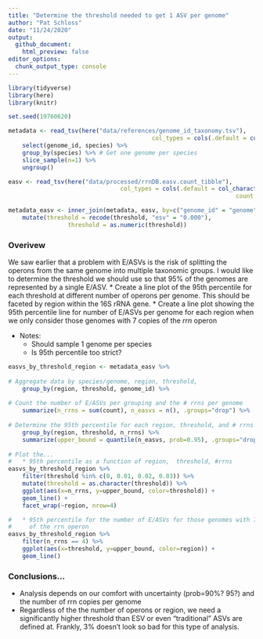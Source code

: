 ```yaml
---
title: "Determine the threshold needed to get 1 ASV per genome"
author: "Pat Schloss"
date: "11/24/2020"
output:
  github_document:
    html_preview: false
editor_options:
  chunk_output_type: console
---
```


```r
library(tidyverse)
library(here)
library(knitr)

set.seed(19760620)

metadata <- read_tsv(here("data/references/genome_id_taxonomy.tsv"),
										 col_types = cols(.default = col_character())) %>%
	select(genome_id, species) %>%
	group_by(species) %>% # Get one genome per species
	slice_sample(n=1) %>%
	ungroup()

easv <- read_tsv(here("data/processed/rrnDB.easv.count_tibble"),
								col_types = cols(.default = col_character(),
																 count = col_integer()))

metadata_easv <- inner_join(metadata, easv, by=c("genome_id" = "genome")) %>%
	mutate(threshold = recode(threshold, "esv" = "0.000"),
				 threshold = as.numeric(threshold))
```

### Overivew

We saw earlier that a problem with E/ASVs is the risk of splitting the operons from the same genome into multiple taxonomic groups. I would like to determine the threshold we should use so that 95% of the genomes are represented by a single E/ASV.
* Create a line plot of the 95th percentile for each threshold at different number of operons per genome. This should be faceted by region within the 16S rRNA gene.
* Create a line plot showing the 95th percentile line for number of E/ASVs per genome for each region when we only consider those genomes with 7 copies of the *rrn* operon

* Notes:
  * Should sample 1 genome per species
  * Is 95th percentile too strict?

```r
easvs_by_threshold_region <- metadata_easv %>%
	
# Aggregate data by species/genome, region, threshold, 
	group_by(region, threshold, genome_id) %>%
	
# Count the number of E/ASVs per grouping and the # rrns per genome
	summarize(n_rrns = sum(count), n_easvs = n(), .groups="drop") %>% 
	
# Determine the 95th percentile for each region, threshold, and # rrns
	group_by(region, threshold, n_rrns) %>%
	summarize(upper_bound = quantile(n_easvs, prob=0.95), .groups="drop")
	
# Plot the...
#   * 95th percentile as a function of region,  threshold, #rrns
easvs_by_threshold_region %>%
	filter(threshold %in% c(0, 0.01, 0.02, 0.03)) %>%
	mutate(threshold = as.character(threshold)) %>%
	ggplot(aes(x=n_rrns, y=upper_bound, color=threshold)) +
	geom_line() +
	facet_wrap(~region, nrow=4)

#   * 95th percentile for the number of E/ASVs for those genomes with 7 copies 
#     of the rrn operon
easvs_by_threshold_region %>%
	filter(n_rrns == 4) %>%
	ggplot(aes(x=threshold, y=upper_bound, color=region)) +
	geom_line()
```


### Conclusions...
* Analysis depends on our comfort with uncertainty (prob=90%? 95?) and the number of rrn copies per genome
* Regardless of the the number of operons or region, we need a significantly higher threshold than ESV or even "traditional" ASVs are defined at. Frankly, 3% doesn't look so bad for this type of analysis.

